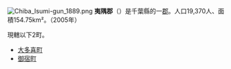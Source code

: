 {{日本郡
| 郡 = 夷隅郡
| 日文原名 = 夷隅郡
| 平假名 = いすみぐん
| 羅馬字拼音 = Isumi-gun
| 地圖 =
| 都道府縣 = 千葉縣
| 編號 = 
| 町 = 2
| 村 = 
| 經度 = 
| 緯度 = 
| 註記 = 
|}}
[[File:Chiba_Isumi-gun_1889.png|right]]
'''夷隅郡'''（{{jpn|j=夷隅郡|hg=いすみぐん|rm=Isumi gun|f=y}}）是千葉縣的一[[郡|郡]]。人口19,370人、面積154.75km²。（2005年）

現轄以下2町。
*[[大多喜町|大多喜町]]
*[[御宿町|御宿町]]

{{千葉縣}}{{Authority control}}